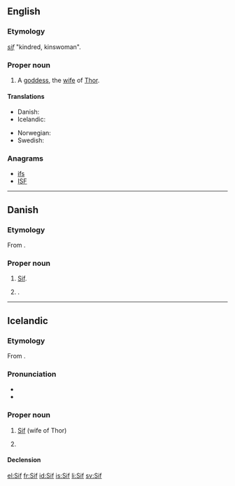 ==English==

===Etymology===
{{etyl|non}} ''[[sif]]'' "kindred, kinswoman".

===Proper noun===
{{en-proper noun}}

# {{Norse mythology}} A [[goddess]], the [[wife]] of [[Thor]].

====Translations====
{{trans-top|wife of Thor}}
* Danish: {{t-|da|Sif}}
* Icelandic: {{t+|is|Sif|f}}
{{trans-mid}}
* Norwegian: {{t+|no|Siv}}
* Swedish: {{t+|sv|Siv}}
{{trans-bottom}}

===Anagrams===
* [[ifs#English|ifs]]
* [[ISF#English|ISF]]

----

==Danish==

===Etymology===
From {{etyl|non|da}} {{term|Sif|lang=non}}.

===Proper noun===
{{head|da|proper noun}}

# {{Norse mythology|lang=da}} [[#English|Sif]].
# {{given name|female|lang=da}}.

----

==Icelandic==

===Etymology===
From {{etyl|non|is}} {{term|Sif|lang=non}}.

===Pronunciation===
* {{IPA|/sɪːv/|lang=is}}
* {{rhymes|ɪːv|lang=is}}

===Proper noun===
{{head|is|proper noun|g=f}}

# {{Norse mythology|lang=is}} [[#English|Sif]] (wife of Thor)
# {{given name|female|lang=is}}

====Declension====
{{is-decl-noun-f-s1|S|i|f|j=j}}

[[el:Sif]]
[[fr:Sif]]
[[id:Sif]]
[[is:Sif]]
[[li:Sif]]
[[sv:Sif]]